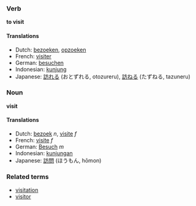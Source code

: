 ===Verb===
'''to visit'''

====Translations====
*Dutch: [[bezoeken]], [[opzoeken]]
*French: [[visiter]]
*German: [[besuchen]]
*Indonesian: [[kunjung]]
*Japanese: [[訪れる]] (おとずれる, otozureru), [[訪ねる]] (たずねる, tazuneru)

===Noun===
'''visit'''

====Translations====
*Dutch: [[bezoek]] ''n'', [[visite]] ''f''
*French: [[visite]] ''f''
*German: [[Besuch]] ''m''
*Indonesian: [[kunjung|kunjungan]]
*Japanese: [[訪問]] (ほうもん, hōmon)

===Related terms===
*[[visitation]]
*[[visitor]]